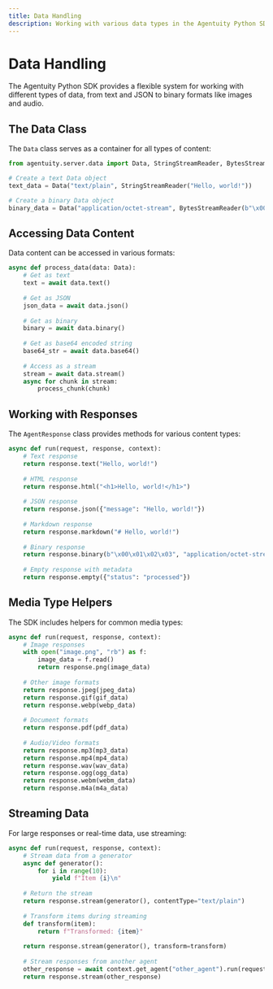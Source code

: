 ```yaml
---
title: Data Handling
description: Working with various data types in the Agentuity Python SDK
---
```


# Data Handling

The Agentuity Python SDK provides a flexible system for working with different types of data, from text and JSON to binary formats like images and audio.

## The Data Class

The `Data` class serves as a container for all types of content:

```python
from agentuity.server.data import Data, StringStreamReader, BytesStreamReader

# Create a text Data object
text_data = Data("text/plain", StringStreamReader("Hello, world!"))

# Create a binary Data object
binary_data = Data("application/octet-stream", BytesStreamReader(b"\x00\x01\x02\x03"))
```

## Accessing Data Content

Data content can be accessed in various formats:

```python
async def process_data(data: Data):
    # Get as text
    text = await data.text()
    
    # Get as JSON
    json_data = await data.json()
    
    # Get as binary
    binary = await data.binary()
    
    # Get as base64 encoded string
    base64_str = await data.base64()
    
    # Access as a stream
    stream = await data.stream()
    async for chunk in stream:
        process_chunk(chunk)
```

## Working with Responses

The `AgentResponse` class provides methods for various content types:

```python
async def run(request, response, context):
    # Text response
    return response.text("Hello, world!")
    
    # HTML response
    return response.html("<h1>Hello, world!</h1>")
    
    # JSON response
    return response.json({"message": "Hello, world!"})
    
    # Markdown response
    return response.markdown("# Hello, world!")
    
    # Binary response
    return response.binary(b"\x00\x01\x02\x03", "application/octet-stream")
    
    # Empty response with metadata
    return response.empty({"status": "processed"})
```

## Media Type Helpers

The SDK includes helpers for common media types:

```python
async def run(request, response, context):
    # Image responses
    with open("image.png", "rb") as f:
        image_data = f.read()
        return response.png(image_data)
    
    # Other image formats
    return response.jpeg(jpeg_data)
    return response.gif(gif_data)
    return response.webp(webp_data)
    
    # Document formats
    return response.pdf(pdf_data)
    
    # Audio/Video formats
    return response.mp3(mp3_data)
    return response.mp4(mp4_data)
    return response.wav(wav_data)
    return response.ogg(ogg_data)
    return response.webm(webm_data)
    return response.m4a(m4a_data)
```

## Streaming Data

For large responses or real-time data, use streaming:

```python
async def run(request, response, context):
    # Stream data from a generator
    async def generator():
        for i in range(10):
            yield f"Item {i}\n"
    
    # Return the stream
    return response.stream(generator(), contentType="text/plain")
    
    # Transform items during streaming
    def transform(item):
        return f"Transformed: {item}"
    
    return response.stream(generator(), transform=transform)
    
    # Stream responses from another agent
    other_response = await context.get_agent("other_agent").run(request.data)
    return response.stream(other_response)
```
